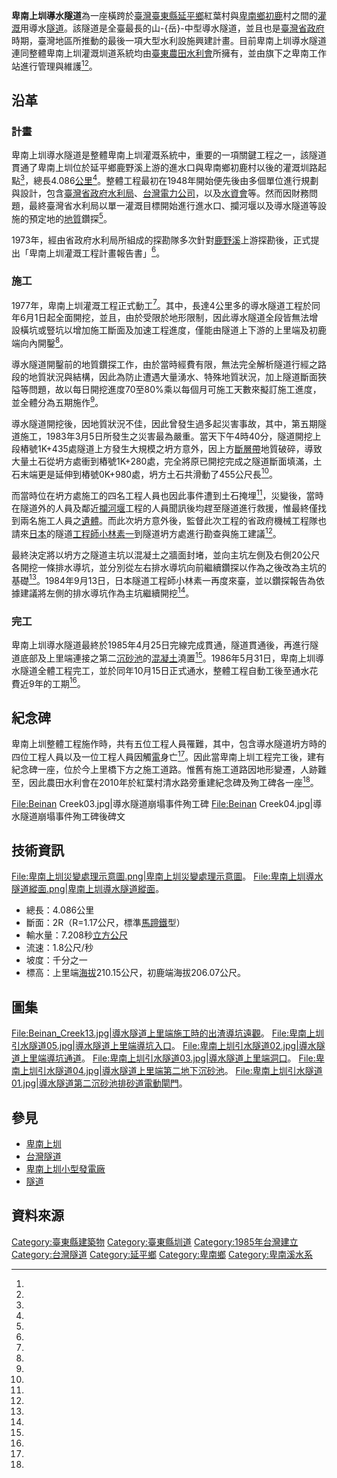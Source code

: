 {{Infobox tunnel
|name         = 卑南上圳導水隧道
|image        = Beinan Creek17.jpg
|caption      = 卑南上圳導水隧道初鹿端出口
|waterway     = 卑南上圳導水隧道
|location     = [[臺東縣|臺東縣]][[延平鄉|延平鄉]]與[[卑南鄉|卑南鄉]]
|coordinates  = 
|os_grid_ref  = 
|start        = [[卑南上圳攔河堰|卑南上圳攔河堰]]，[[鹿野溪|鹿野溪]]上游[[清水|清水]]
|end          = 卑南鄉初鹿村
|owner        = [[臺灣臺東農田水利會|臺東農田水利會]]
|cost         = [[新台幣|新台幣]]10億元
|engineer     = [[臺灣省政府|臺灣省政府]]水利局第八工程處
|method       = 鑽炸
|length       = 全長：{{convert|4.086|km|0|ft}}
|diameter     = 內徑2.34公尺（標準馬蹄鐵型）
|depth        = 
|waterdepth   = 
|passable     = 否
|towpath      = 
|startwork    = 1977年6月1日
|complete     = 1985年4月25日全線貫通
|open         = 1986年10月15日正式通水
|rebuilt      = 
|close        = 
|status       = 使用中
}}
'''卑南上圳導水隧道'''為一座橫跨於[[臺灣|臺灣]][[臺東縣|臺東縣]][[延平鄉|延平鄉]]紅葉村與[[卑南鄉|卑南鄉]][[初鹿|初鹿]]村之間的[[灌溉|灌溉]]用導水[[隧道|隧道]]。該隧道是全臺最長的山-{岳}-中型導水隧道，並且也是[[臺灣省政府|臺灣省政府]]時期，臺灣地區所推動的最後一項大型水利設施興建計畫。目前卑南上圳導水隧道連同整體卑南上圳灌溉圳道系統均由[[臺灣臺東農田水利會|臺東農田水利會]]所擁有，並由旗下之卑南工作站進行管理與維護<ref name="卑南工作站"/><ref name="卑南上圳"/>。

== 沿革 ==
=== 計畫 ===
卑南上圳導水隧道是整體卑南上圳灌溉系統中，重要的一項關鍵工程之一，該隧道貫通了卑南上圳位於延平鄉鹿野溪上游的進水口與卑南鄉初鹿村以後的灌溉圳路起點<ref name="卑南工作站"/>，總長4.086[[公里|公里]]<ref name="25週年回顧"/>。整體工程最初在1948年開始便先後由多個單位進行規劃與設計，包含[[臺灣省政府水利局|臺灣省政府水利局]]、[[台灣電力公司|台灣電力公司]]，以及[[水資會|水資會]]等。然而因財務問題，最終臺灣省水利局以單一灌溉目標開始進行進水口、攔河堰以及導水隧道等設施的預定地的[[地質|地質]]鑽探<ref name="25週年回顧"/>。

1973年，經由省政府水利局所組成的探勘隊多次針對[[鹿野溪|鹿野溪]]上游探勘後，正式提出「卑南上圳灌溉工程計畫報告書」<ref name="25週年回顧"/>。

=== 施工 ===
1977年，卑南上圳灌溉工程正式動工<ref name="25週年回顧"/>。其中，長達4公里多的導水隧道工程於同年6月1日起全面開挖，並且，由於受限於地形限制，因此導水隧道全段皆無法增設橫坑或豎坑以增加施工斷面及加速工程進度，僅能由隧道上下游的上里端及初鹿端向內開鑿<ref name="25週年回顧"/>。

導水隧道開鑿前的地質鑽探工作，由於當時經費有限，無法完全解析隧道行經之路段的地質狀況與結構，因此為防止遭遇大量湧水、特殊地質狀況，加上隧道斷面狹隘等問題，故以每日開挖進度70至80%乘以每個月可施工天數來擬訂施工進度，並全體分為五期施作<ref name="25週年回顧"/>。

導水隧道開挖後，因地質狀況不佳，因此曾發生過多起災害事故，其中，第五期隧道施工，1983年3月5日所發生之災害最為嚴重。當天下午4時40分，隧道開挖上段樁號1K+435處隧道上方發生大規模之坍方意外，因上方[[斷層帶|斷層帶]]地質破碎，導致大量土石從坍方處衝到樁號1K+280處，完全將原已開挖完成之隧道斷面填滿，土石末端更是延伸到樁號0K+980處，坍方土石共滑動了455公尺長<ref name="25週年回顧"/>。

而當時位在坍方處施工的四名工程人員也因此事件遭到土石掩埋<ref name="卑南工作站"/>，災變後，當時在隧道外的人員及鄰近[[攔河堰|攔河堰]]工程的人員聞訊後均趕至隧道進行救援，惟最終僅找到兩名施工人員之[[遺體|遺體]]。而此次坍方意外後，監督此次工程的省政府機械工程隊也請來[[日本|日本]]的隧道[[工程師|工程師]][[小林素一|小林素一]]到隧道坍方處進行勘查與施工建議<ref name="25週年回顧"/>。

最終決定將以坍方之隧道主坑以混凝土之牆面封堵，並向主坑左側及右側20公尺各開挖一條排水導坑，並分別從左右排水導坑向前繼續鑽探以作為之後改為主坑的基礎<ref name="25週年回顧"/>。1984年9月13日，日本隧道工程師小林素一再度來臺，並以鑽探報告為依據建議將左側的排水導坑作為主坑繼續開挖<ref name="25週年回顧"/>。

=== 完工 ===
卑南上圳導水隧道最終於1985年4月25日完線完成貫通，隧道貫通後，再進行隧道底部及上里端連接之第二[[沉砂池|沉砂池]]的[[混凝土|混凝土]]澆置<ref name="25週年回顧"/>。1986年5月31日，卑南上圳導水隧道全體工程完工，並於同年10月15日正式通水，整體工程自動工後至通水花費近9年的工期<ref name="25週年回顧"/>。

== 紀念碑 ==
卑南上圳整體工程施作時，共有五位工程人員罹難，其中，包含導水隧道坍方時的四位工程人員以及一位工程人員因觸[[電|電]]身亡<ref name="卑南工作站"/>。因此當卑南上圳工程完工後，建有紀念碑一座，位於今上里橋下方之施工道路。惟舊有施工道路因地形變遷，人跡難至，因此農田水利會在2010年於紅葉村清水路旁重建紀念碑及殉工碑各一座<ref name="卑南工作站"/>。
<gallery>
File:Beinan Creek03.jpg|導水隧道崩塌事件殉工碑
File:Beinan Creek04.jpg|導水隧道崩塌事件殉工碑後碑文
</gallery>

== 技術資訊 ==
<gallery>
File:卑南上圳災變處理示意圖.png|卑南上圳災變處理示意圖。
File:卑南上圳導水隧道縱面.png|卑南上圳導水隧道縱面。
</gallery>
* 總長：4.086公里
* 斷面：2R（R=1.17公尺，標準[[馬蹄鐵|馬蹄鐵]]型）
* 輸水量：7.208秒[[立方公尺|立方公尺]]
* 流速：1.8公尺/秒
* 坡度：千分之一
* 標高：上里端[[海拔|海拔]]210.15公尺，初鹿端海拔206.07公尺。

== 圖集 ==
<gallery>
File:Beinan_Creek13.jpg|導水隧道上里端施工時的出渣導坑遠觀。
File:卑南上圳引水隧道05.jpg|導水隧道上里端導坑入口。
File:卑南上圳引水隧道02.jpg|導水隧道上里端導坑通道。
File:卑南上圳引水隧道03.jpg|導水隧道上里端洞口。
File:卑南上圳引水隧道04.jpg|導水隧道上里端第二地下沉砂池。
File:卑南上圳引水隧道01.jpg|導水隧道第二沉砂池排砂道電動閘門。
</gallery>

== 參見 ==
* [[卑南上圳|卑南上圳]]
* [[台灣隧道|台灣隧道]]
* [[卑南上圳小型發電廠|卑南上圳小型發電廠]]
* [[隧道|隧道]]

== 資料來源 ==
{{Reflist| refs=

<ref name="25週年回顧">{{cite book|author= |coauthors=|title=卑南上圳 完工通水25週年回顧 |year=2012年9月 |publisher=臺灣省臺東農田水利會  |location=臺東市 |pages= |isbn=}}</ref>

<ref name="卑南工作站">{{cite web|language=zh-tw|url=http://www.ttia.gov.tw/page4_beinan.php|title=卑南工作站介紹|author=|publisher=臺東農田水利會|date=|accessdate=2016-07-25|archive-date=2014-12-08|archive-url=https://web.archive.org/web/20141208084737/http://www.ttia.gov.tw/page4_beinan.php|dead-url=no}}</ref>

<ref name="卑南上圳">{{cite web|language=zh-tw|url=http://tour.taitung.gov.tw/zh-tw/Travel/ScenicSpot/235/%E5%8D%91%E5%8D%97%E4%B8%8A%E5%9C%B3|title=卑南上圳|author=|publisher=臺東縣政府 臺東觀光網|date=|accessdate=2016-07-25|archive-url=https://web.archive.org/web/20141209015850/http://tour.taitung.gov.tw/zh-tw/Travel/ScenicSpot/235/%E5%8D%91%E5%8D%97%E4%B8%8A%E5%9C%B3|archive-date=2014-12-09|dead-url=yes}}</ref>

}}

{{臺灣隧道}}
[[Category:臺東縣建築物|Category:臺東縣建築物]]
[[Category:臺東縣圳道|Category:臺東縣圳道]]
[[Category:1985年台灣建立|Category:1985年台灣建立]]
[[Category:台灣隧道|Category:台灣隧道]]
[[Category:延平鄉|Category:延平鄉]]
[[Category:卑南鄉|Category:卑南鄉]]
[[Category:卑南溪水系|Category:卑南溪水系]]